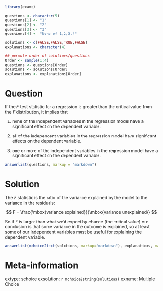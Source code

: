 ```r
library(exams)

questions <- character(5)
questions[1] <- "1"
questions[2] <- "2"
questions[3] <- "3"
questions[4] <- "None of 1,2,3,4"

solutions <- c(FALSE,FALSE,TRUE,FALSE)
explanations <- character(4)

## permute order of solutions/questions
Order <- sample(1:4)
questions <- questions[Order]
solutions <- solutions[Order]
explanations <- explanations[Order]  
```

Question
========

If the *F* test statistic for a regression is greater than the critical value from the *F* distribution, it implies that

1. none of the independent variables in the regression model have a significant effect on the dependent variable.
 
2. all of the independent variables in the regression model have significant effects on the dependent variable.

3. one or more of the independent variables in the regression model have a significant effect on the dependent variable.

```r
answerlist(questions, markup = "markdown")
```

Solution
========

The *F* statistic is the ratio of the variance explained by the model to the variance in the residuals:

$$
F = \frac{\mbox{variance explained}}{\mbox{variance unexplained}}
$$

So if $F$ is larger than what we'd expect by chance (the critical value) our conclusion is that some variance in the outcome is explained, so at least some of our independent variables must be useful for explaining the dependent variable.

```r
answerlist(mchoice2text(solutions, markup="markdown"), explanations, markup = "markdown")
```

Meta-information
================
  
extype: schoice
exsolution: `r mchoice2string(solutions)`
exname: Multiple Choice

